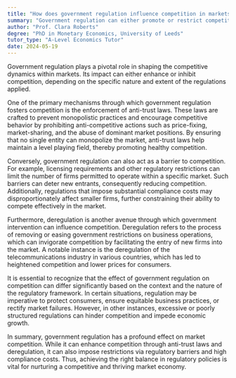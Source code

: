 ```yaml
---
title: "How does government regulation influence competition in markets?"
summary: "Government regulation can either promote or restrict competition in markets, depending on the nature and extent of the regulation."
author: "Prof. Clara Roberts"
degree: "PhD in Monetary Economics, University of Leeds"
tutor_type: "A-Level Economics Tutor"
date: 2024-05-19
---
```


Government regulation plays a pivotal role in shaping the competitive dynamics within markets. Its impact can either enhance or inhibit competition, depending on the specific nature and extent of the regulations applied.

One of the primary mechanisms through which government regulation fosters competition is the enforcement of anti-trust laws. These laws are crafted to prevent monopolistic practices and encourage competitive behavior by prohibiting anti-competitive actions such as price-fixing, market-sharing, and the abuse of dominant market positions. By ensuring that no single entity can monopolize the market, anti-trust laws help maintain a level playing field, thereby promoting healthy competition.

Conversely, government regulation can also act as a barrier to competition. For example, licensing requirements and other regulatory restrictions can limit the number of firms permitted to operate within a specific market. Such barriers can deter new entrants, consequently reducing competition. Additionally, regulations that impose substantial compliance costs may disproportionately affect smaller firms, further constraining their ability to compete effectively in the market.

Furthermore, deregulation is another avenue through which government intervention can influence competition. Deregulation refers to the process of removing or easing government restrictions on business operations, which can invigorate competition by facilitating the entry of new firms into the market. A notable instance is the deregulation of the telecommunications industry in various countries, which has led to heightened competition and lower prices for consumers.

It is essential to recognize that the effect of government regulation on competition can differ significantly based on the context and the nature of the regulatory framework. In certain situations, regulation may be imperative to protect consumers, ensure equitable business practices, or rectify market failures. However, in other instances, excessive or poorly structured regulations can hinder competition and impede economic growth.

In summary, government regulation has a profound effect on market competition. While it can enhance competition through anti-trust laws and deregulation, it can also impose restrictions via regulatory barriers and high compliance costs. Thus, achieving the right balance in regulatory policies is vital for nurturing a competitive and thriving market economy.
    